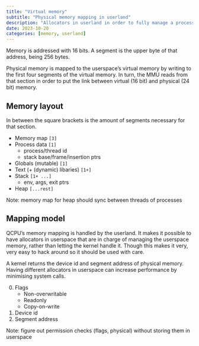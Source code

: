 ```yaml
---
title: "Virtual memory"
subtitle: "Physical memory mapping in userland"
description: "Allocators in userland in order to fully manage a process' virtual memory."
date: 2023-10-20
categories: [memory, userland]
---
```


Memory is addressed with 16 bits. A segment is the upper byte of that address,
being 256 bytes.

Physical memory is mapped to the userspace's virtual memory
by writing to the first four segments of the virtual memory. In turn, the MMU
reads from that section in order to put the link between virtual (16 bit) and
physical (24 bit) memory.

## Memory layout

In between the square brackets is the amount of segments necessary for that
section.

- Memory map `[3]`
- Process data `[1]`
    - process/thread id
    - stack base/frame/insertion ptrs
- Globals (mutable) `[1]`
- Text (+ (dynamic) libaries) `[1+]`
- Stack `[1+ ...]`
    - env, args, exit ptrs
- Heap `[...rest]`

::: {.note}
Note: memory map for heap should sync between threads of processes
:::

## Mapping model

QCPU's memory mapping is handled by the userland. It makes it possible to have
allocators in userspace that are in charge of managing the userspace memory,
rather than letting the kernel handle it. Though this makes it very, very easy
to hack around so it should be used with care.

A kernel returns the device id and segment address of physical memory. Having
different allocators in userspace can increase performance by minimising system
calls.

0. Flags
    - Non-overwritable
    - Readonly
    - Copy-on-write
2. Device id
3. Segment address

::: {.note}
Note: figure out permission checks (flags, physical) without storing them in
userspace
:::
